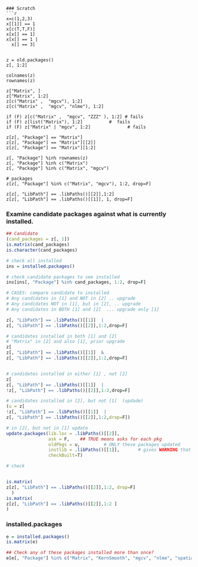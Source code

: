 
```
### Scratch
```r
x=c(1,2,3)
x[[1]] == 1
x[c(T,T,F)]
x[x[] == 1]
x[x[] == 1 | 
  x[] == 3]


z = old.packages()
z[, 1:2]

colnames(z)
rownames(z)

z["Matrix", ]
z["Matrix", 1:2]
z[c("Matrix" ,  "mgcv"), 1:2]
z[c("Matrix" ,  "mgcv", "nlme"), 1:2]

if (F) z[c("Matrix" ,  "mgcv", "ZZZ" ), 1:2] # fails 
if (F) z[list("Matrix"), 1:2]          #  fails 
if (F) z["Matrix" | "mgcv", 1:2]              # fails 

z[z[, "Package"] == "Matrix"]
z[z[, "Package"] == "Matrix"][[2]]
z[z[, "Package"] == "Matrix"][1:2]

z[, "Package"] %in% rownames(z)
z[, "Package"] %in% c("Matrix")
z[, "Package"] %in% c("Matrix", "mgcv")

# packages
z[z[, "Package"] %in% c("Matrix", "mgcv"), 1:2, drop=F]

z[z[, "LibPath"] == .libPaths()[[2]],1:2] 
z[z[, "LibPath"] == .libPaths()[[1]], 1, drop=F] 
```

### Examine candidate packages against what is currently installed.
```r

## Candidate
(cand_packages = z[, 1])
is.matrix(cand_packages)
is.character(cand_packages)

# check all installed 
ins = installed.packages()

# check candidate packages to see installed
ins[ins[, "Package"] %in% cand_packages, 1:2, drop=F]

# CASES: compare candidate to installed
# Any candidates in [1] and NOT in [2] .. upgrade
# Any candidates NOT in [1], but in [2], .. upgrade
# Any candidates in BOTH [1] and [2]  ... upgrade only [1]

z[, "LibPath"] == .libPaths()[[1]]  |
z[, "LibPath"] == .libPaths()[[2]],1:2,drop=F]

# candidates installed in both [1] and [2]
# "Matrix" in [2] and also [1], prior upgrade
z[
z[, "LibPath"] == .libPaths()[[1]]  &
z[, "LibPath"] == .libPaths()[[2]],1:2,drop=F]


# candidates installed in either [1] , not [2]
z[
z[, "LibPath"] == .libPaths()[[1]]  |
!z[, "LibPath"] == .libPaths()[[2]],1:2,drop=F]

# candidates installed in [2], but not [1]  (updade)
(u = z[
!z[, "LibPath"] == .libPaths()[[1]]  |
z[, "LibPath"] == .libPaths()[[2]],1:2,drop=F])

# in [2], but not in [1] update
update.packages(lib.loc = .libPaths()[[2]], 
                ask = F,    ## TRUE means asks for each pkg
                oldPkgs = u,         # ONLY these packages updated
                instlib = .libPaths()[[1]],       # gives WARNING that R_HOME not writable
                checkBuilt=T)

# check


is.matrix(
z[z[, "LibPath"] == .libPaths()[[2]],1:2, drop=F] 
  )
is.matrix(
z[z[, "LibPath"] == .libPaths()[[2]],1:2 ]
)


```
### installed.packages
```r

e = installed.packages()
is.matrix(e)

## Check any of these packages installed more than once?
e[e[, "Package"] %in% c("Matrix", "KernSmooth", "mgcv", "nlme", "spatial"),1:2, drop=F]
```

